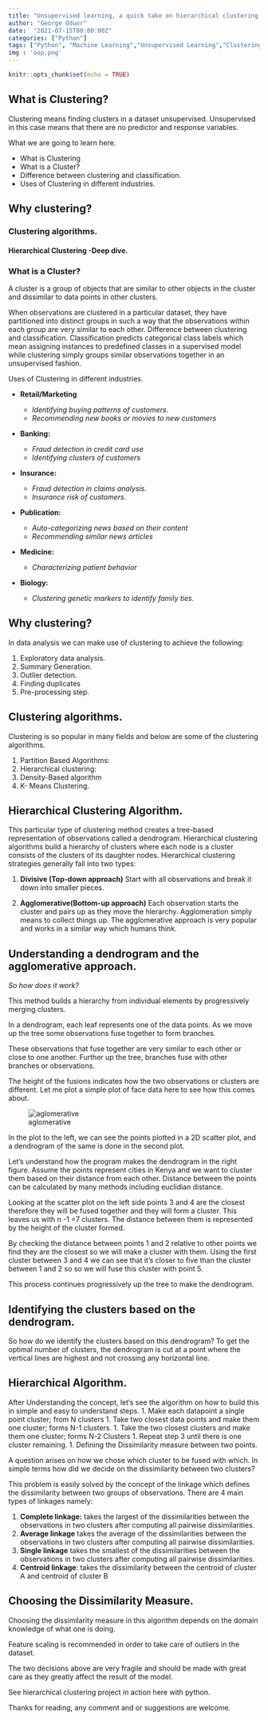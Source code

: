 ```yaml
---
title: "Unsupervised learning, a quick take on hierarchical clustering.."
author: "George Oduor"
date:  "2021-07-15T00:00:00Z"
categories: ["Python"]
tags: ["Python", "Machine Learning","Unsupervised Learning","Clustering"]
img : 'oop.png'
---
```


```r
knitr::opts_chunk$set(echo = TRUE)
```

## What is Clustering?

Clustering means finding clusters in a dataset unsupervised. Unsupervised in this case means that there are no predictor and response variables.

What we are going to learn here.

- What is Clustering
- What is a Cluster?
- Difference between clustering and classification.
- Uses of Clustering in different industries.

## Why clustering?

### Clustering algorithms.

#### Hierarchical Clustering -Deep dive.

### What is a Cluster?

A cluster is a group of objects that are similar to other objects in the cluster and dissimilar to data points in other clusters.

When observations are clustered in a particular dataset, they have partitioned into distinct groups in such a way that the observations within each group are very similar to each other.
Difference between clustering and classification.
Classification predicts categorical class labels which mean assigning instances to predefined classes in a supervised model while clustering simply groups similar observations together in an unsupervised fashion.

Uses of Clustering in different industries.

- __Retail/Marketing__
    
    - _Identifying buying patterns of customers._
    - _Recommending new books or movies to new customers_
 
- __Banking:__

    - _Fraud detection in credit card use_
    - _Identifying clusters of customers_
 
- __Insurance:__

    - _Fraud detection in claims analysis._
    - _Insurance risk of customers._

- __Publication:__

    - _Auto-categorizing news based on their content_
    - _Recommending similar news articles_
 
- __Medicine:__
  - _Characterizing patient behavior_
  
- __Biology:__
  - _Clustering genetic markers to identify family ties._
  
## Why clustering?
In data analysis we can make use of clustering to achieve the following:

1. Exploratory data analysis.
1. Summary Generation.
1. Outlier detection.
1. Finding duplicates
1. Pre-processing step.

## Clustering algorithms.
Clustering is so popular in many fields and below are some of the clustering algorithms.

1. Partition Based Algorithms:
1. Hierarchical clustering:
1. Density-Based algorithm
1. K- Means Clustering.

## Hierarchical Clustering Algorithm.

This particular type of clustering method creates a tree-based representation of observations called a dendrogram.
Hierarchical clustering algorithms build a hierarchy of clusters where each node is a cluster consists of the clusters of its daughter nodes.
Hierarchical clustering strategies generally fall into two types:

1. __Divisive (Top-down approach)__
Start with all observations and break it down into smaller pieces.

2. __Agglomerative(Bottom-up approach)__
Each observation starts the cluster and pairs up as they move the hierarchy. Agglomeration simply means to collect things up. The agglomerative approach is very popular and works in a similar way which humans think.

## __Understanding a dendrogram and the agglomerative approach.__

_So how does it work?_

This method builds a hierarchy from individual elements by progressively merging clusters.

In a dendrogram, each leaf represents one of the data points. As we move up the tree some observations fuse together to form branches.

These observations that fuse together are very similar to each other or close to one another. Further up the tree, branches fuse with other branches or observations.

The height of the fusions indicates how the two observations or clusters are different. Let me plot a simple plot of face data here to see how this comes about.

![aglomerative](1_ct133MO5QTvyhPHtZpx0Sw.png)

In the plot to the left, we can see the points plotted in a 2D scatter plot, and a dendrogram of the same is done in the second plot.

Let's understand how the program makes the dendrogram in the right figure. Assume the points represent cities in Kenya and we want to cluster them based on their distance from each other. Distance between the points can be calculated by many methods including euclidian distance.

Looking at the scatter plot on the left side points 3 and 4 are the closest therefore they will be fused together and they will form a cluster. This leaves us with n -1 =7 clusters. The distance between them is represented by the height of the cluster formed.

By checking the distance between points 1 and 2 relative to other points we find they are the closest so we will make a cluster with them. Using the first cluster between 3 and 4 we can see that it's closer to five than the cluster between 1 and 2 so so we will fuse this cluster with point 5.

This process continues progressively up the tree to make the dendrogram.

## Identifying the clusters based on the dendrogram.

So how do we identify the clusters based on this dendrogram? To get the optimal number of clusters, the dendrogram is cut at a point where the vertical lines are highest and not crossing any horizontal line.

## Hierarchical Algorithm.

After Understanding the concept, let's see the algorithm on how to build this in simple and easy to understand steps.
1. Make each datapoint a single point cluster; from N clusters
1. Take two closest data points and make them one cluster; forms N-1 clusters.
1. Take the two closest clusters and make them one cluster; forms N-2 Clusters
1. Repeat step 3 until there is one cluster remaining.
1. Defining the Dissimilarity measure between two points.

A question arises on how we chose which cluster to be fused with which. In simple terms how did we decide on the dissimilarity between two clusters?

This problem is easily solved by the concept of the linkage which defines the dissimilarity between two groups of observations. There are 4 main types of linkages namely:

1. __Complete linkage:__ takes the largest of the dissimilarities between the observations in two clusters after computing all pairwise dissimilarities.
1. __Average linkage__ takes the average of the dissimilarities between the observations in two clusters after computing all pairwise dissimilarities.
1. __Single linkage__ takes the smallest of the dissimilarities between the observations in two clusters after computing all pairwise dissimilarities.
1. __Centroid linkage__: takes the dissimilarity between the centroid of cluster A and centroid of cluster B

## Choosing the Dissimilarity Measure.

Choosing the dissimilarity measure in this algorithm depends on the domain knowledge of what one is doing.

Feature scaling is recommended in order to take care of outliers in the dataset.

The two decisions above are very fragile and should be made with great care as they greatly affect the result of the model.

See hierarchical clustering project in action here with python.

Thanks for reading, any comment and or suggestions are welcome.


<script src="https://utteranc.es/client.js"
        repo="GeorgeOduor/GeorgeOduor.github.io"
        issue-term="pathname"
        theme="github-light"
        crossorigin="anonymous"
        async>
</script>


